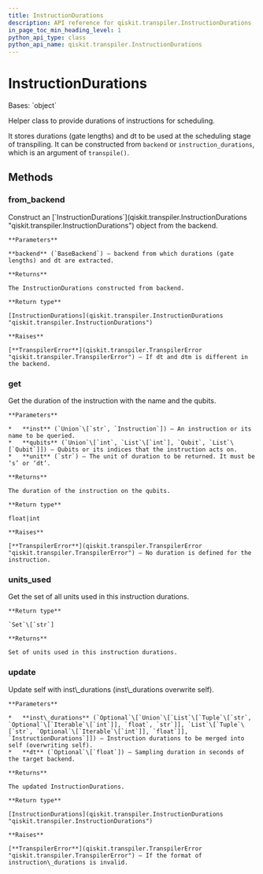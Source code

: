 ```yaml
---
title: InstructionDurations
description: API reference for qiskit.transpiler.InstructionDurations
in_page_toc_min_heading_level: 1
python_api_type: class
python_api_name: qiskit.transpiler.InstructionDurations
---
```


# InstructionDurations

<Class id="qiskit.transpiler.InstructionDurations" isDedicatedPage={true} github="https://github.com/qiskit/qiskit/tree/stable/0.19/qiskit/transpiler/instruction_durations.py" signature="InstructionDurations(instruction_durations=None, dt=None)" modifiers="class">
  Bases: `object`

  Helper class to provide durations of instructions for scheduling.

  It stores durations (gate lengths) and dt to be used at the scheduling stage of transpiling. It can be constructed from `backend` or `instruction_durations`, which is an argument of `transpile()`.

  ## Methods

  <span id="qiskit-transpiler-instructiondurations-from-backend" />

  ### from\_backend

  <Function id="qiskit.transpiler.InstructionDurations.from_backend" signature="InstructionDurations.from_backend(backend)" modifiers="classmethod">
    Construct an [`InstructionDurations`](qiskit.transpiler.InstructionDurations "qiskit.transpiler.InstructionDurations") object from the backend.

    **Parameters**

    **backend** (`BaseBackend`) – backend from which durations (gate lengths) and dt are extracted.

    **Returns**

    The InstructionDurations constructed from backend.

    **Return type**

    [InstructionDurations](qiskit.transpiler.InstructionDurations "qiskit.transpiler.InstructionDurations")

    **Raises**

    [**TranspilerError**](qiskit.transpiler.TranspilerError "qiskit.transpiler.TranspilerError") – If dt and dtm is different in the backend.
  </Function>

  <span id="qiskit-transpiler-instructiondurations-get" />

  ### get

  <Function id="qiskit.transpiler.InstructionDurations.get" signature="InstructionDurations.get(inst, qubits, unit='dt')">
    Get the duration of the instruction with the name and the qubits.

    **Parameters**

    *   **inst** (`Union`\[`str`, `Instruction`]) – An instruction or its name to be queried.
    *   **qubits** (`Union`\[`int`, `List`\[`int`], `Qubit`, `List`\[`Qubit`]]) – Qubits or its indices that the instruction acts on.
    *   **unit** (`str`) – The unit of duration to be returned. It must be ‘s’ or ‘dt’.

    **Returns**

    The duration of the instruction on the qubits.

    **Return type**

    float|int

    **Raises**

    [**TranspilerError**](qiskit.transpiler.TranspilerError "qiskit.transpiler.TranspilerError") – No duration is defined for the instruction.
  </Function>

  <span id="qiskit-transpiler-instructiondurations-units-used" />

  ### units\_used

  <Function id="qiskit.transpiler.InstructionDurations.units_used" signature="InstructionDurations.units_used()">
    Get the set of all units used in this instruction durations.

    **Return type**

    `Set`\[`str`]

    **Returns**

    Set of units used in this instruction durations.
  </Function>

  <span id="qiskit-transpiler-instructiondurations-update" />

  ### update

  <Function id="qiskit.transpiler.InstructionDurations.update" signature="InstructionDurations.update(inst_durations, dt=None)">
    Update self with inst\_durations (inst\_durations overwrite self).

    **Parameters**

    *   **inst\_durations** (`Optional`\[`Union`\[`List`\[`Tuple`\[`str`, `Optional`\[`Iterable`\[`int`]], `float`, `str`]], `List`\[`Tuple`\[`str`, `Optional`\[`Iterable`\[`int`]], `float`]], `InstructionDurations`]]) – Instruction durations to be merged into self (overwriting self).
    *   **dt** (`Optional`\[`float`]) – Sampling duration in seconds of the target backend.

    **Returns**

    The updated InstructionDurations.

    **Return type**

    [InstructionDurations](qiskit.transpiler.InstructionDurations "qiskit.transpiler.InstructionDurations")

    **Raises**

    [**TranspilerError**](qiskit.transpiler.TranspilerError "qiskit.transpiler.TranspilerError") – If the format of instruction\_durations is invalid.
  </Function>
</Class>

